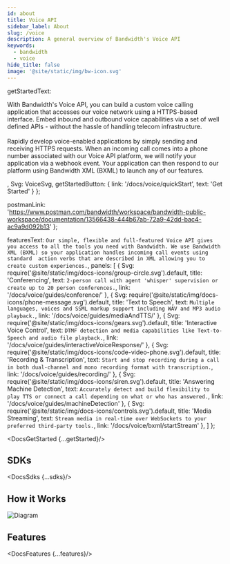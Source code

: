 ```yaml
---
id: about
title: Voice API
sidebar_label: About
slug: /voice
description: A general overview of Bandwidth's Voice API
keywords:
  - bandwidth
  - voice
hide_title: false
image: '@site/static/img/bw-icon.svg'
---
```



  getStartedText: <p>With Bandwidth's Voice API, you can build a custom voice calling application that accesses our voice network using a HTTPS-based interface.
    Embed inbound and outbound voice capabilities via a set of well defined APIs - without the hassle of handling telecom infrastructure.
    <br/><br/>
    Rapidly develop voice-enabled applications by simply sending and receiving HTTPS requests.
    When an incoming call comes into a phone number associated with our Voice API platform, we will notify your application via a webhook event.
    Your application can then respond to our platform using Bandwidth XML (BXML) to launch any of our features.</p>,
  Svg: VoiceSvg,
  getStartedButton: {
    link: '/docs/voice/quickStart',
    text: 'Get Started'
  }
};

  postmanLink: 'https://www.postman.com/bandwidth/workspace/bandwidth-public-workspace/documentation/13566438-444b67ab-72a9-42dd-bac4-ac9a9d092b13'
};

  featuresText: `Our simple, flexible and full-featured Voice API gives you access to all the tools you need with Bandwidth.
    We use Bandwidth XML (BXML) so your application handles incoming call events using standard 
    action verbs that are described in XML allowing you to create custom experiences.`,
  panels: [
    {
      Svg: require('@site/static/img/docs-icons/group-circle.svg').default,
      title: 'Conferencing',
      text: `2-person call with agent 'whisper' supervision or create up to 20 person conferences.`,
      link: '/docs/voice/guides/conference/'
    },
    {
      Svg: require('@site/static/img/docs-icons/phone-message.svg').default,
      title: 'Text to Speech',
      text: `Multiple languages, voices and SSML markup support including WAV and MP3 audio playback.`,
      link: '/docs/voice/guides/mediaAndTTS/'
    },
    {
      Svg: require('@site/static/img/docs-icons/gears.svg').default,
      title: 'Interactive Voice Control',
      text: `DTMF detection and media capabilities like Text-to-Speech and audio file playback.`,
      link: '/docs/voice/guides/interactiveVoiceResponse/'
    },
    {
      Svg: require('@site/static/img/docs-icons/code-video-phone.svg').default,
      title: 'Recording & Transcription',
      text: `Start and stop recording during a call in both dual-channel and mono recording format with transcription.`,
      link: '/docs/voice/guides/recording/'
    },
    {
      Svg: require('@site/static/img/docs-icons/siren.svg').default,
      title: 'Answering Machine Detection',
      text: `Accurately detect and build flexibility to play TTS or connect a call depending on what or who has answered.`,
      link: '/docs/voice/guides/machineDetection'
    },
    {
      Svg: require('@site/static/img/docs-icons/controls.svg').default,
      title: 'Media Streaming',
      text: `Stream media in real-time over WebSockets to your preferred third-party tools.`,
      link: '/docs/voice/bxml/startStream'
    },
  ]
};

<DocsGetStarted {...getStarted}/>

## SDKs

<DocsSdks {...sdks}/>

## How it Works

![Diagram](@site/static/img/docs-diagrams/voice/about-diagram.svg)

## Features

<DocsFeatures {...features}/>
